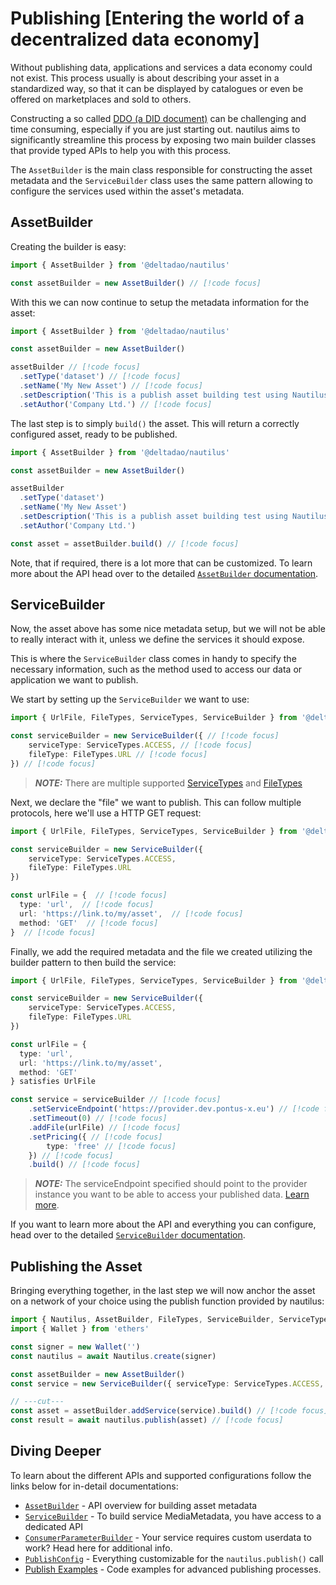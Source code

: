 # Publishing [Entering the world of a decentralized data economy]

Without publishing data, applications and services a data economy could not exist.
This process usually is about describing your asset in a standardized way, so that it can be displayed by catalogues or even be offered on marketplaces and sold to others.

Constructing a so called [DDO (a DID document)](https://docs.oceanprotocol.com/developers/ddo-specification) can be challenging and time consuming, especially if you are just starting out.
nautilus aims to significantly streamline this process by exposing two main builder classes that provide typed APIs to help you with this process.

The `AssetBuilder` is the main class responsible for constructing the asset metadata and the `ServiceBuilder` class uses the same pattern allowing to configure the services used within the asset's metadata.


## AssetBuilder
Creating the builder is easy:

```ts twoslash
import { AssetBuilder } from '@deltadao/nautilus'

const assetBuilder = new AssetBuilder() // [!code focus]
```

With this we can now continue to setup the metadata information for the asset:

```ts twoslash
import { AssetBuilder } from '@deltadao/nautilus'

const assetBuilder = new AssetBuilder()

assetBuilder // [!code focus]
  .setType('dataset') // [!code focus]
  .setName('My New Asset') // [!code focus]
  .setDescription('This is a publish asset building test using Nautilus') // [!code focus]
  .setAuthor('Company Ltd.') // [!code focus]
```

The last step is to simply `build()` the asset. This will return a correctly configured asset, ready to be published.

```ts twoslash
import { AssetBuilder } from '@deltadao/nautilus'

const assetBuilder = new AssetBuilder()

assetBuilder
  .setType('dataset')
  .setName('My New Asset')
  .setDescription('This is a publish asset building test using Nautilus')
  .setAuthor('Company Ltd.')

const asset = assetBuilder.build() // [!code focus]
```

Note, that if required, there is a lot more that can be customized. To learn more about the API head over to the detailed [`AssetBuilder` documentation](/docs/api/AssetBuilder).

## ServiceBuilder

Now, the asset above has some nice metadata setup, but we will not be able to really interact with it, unless we define the services it should expose.

This is where the `ServiceBuilder` class comes in handy to specify the necessary information, such as the method used to access our data or application we want to publish.

We start by setting up the `ServiceBuilder` we want to use:

```ts twoslash
import { UrlFile, FileTypes, ServiceTypes, ServiceBuilder } from '@deltadao/nautilus'

const serviceBuilder = new ServiceBuilder({ // [!code focus]
    serviceType: ServiceTypes.ACCESS, // [!code focus]
    fileType: FileTypes.URL // [!code focus]
}) // [!code focus]
```
> **_NOTE:_** There are multiple supported [ServiceTypes](/docs/api/ServiceBuilder#servicetypes) and [FileTypes](/docs/api/ServiceBuilder#filetypes)

Next, we declare the "file" we want to publish. This can follow multiple protocols, here we'll use a HTTP GET request:
```ts twoslash
import { UrlFile, FileTypes, ServiceTypes, ServiceBuilder } from '@deltadao/nautilus'

const serviceBuilder = new ServiceBuilder({
    serviceType: ServiceTypes.ACCESS,
    fileType: FileTypes.URL
})

const urlFile = {  // [!code focus]
  type: 'url',  // [!code focus]
  url: 'https://link.to/my/asset',  // [!code focus]
  method: 'GET'  // [!code focus]
}  // [!code focus]
```

Finally, we add the required metadata and the file we created utilizing the builder pattern to then build the service:
```ts twoslash
import { UrlFile, FileTypes, ServiceTypes, ServiceBuilder } from '@deltadao/nautilus'

const serviceBuilder = new ServiceBuilder({
    serviceType: ServiceTypes.ACCESS,
    fileType: FileTypes.URL
})

const urlFile = { 
  type: 'url', 
  url: 'https://link.to/my/asset', 
  method: 'GET' 
} satisfies UrlFile

const service = serviceBuilder // [!code focus]
    .setServiceEndpoint('https://provider.dev.pontus-x.eu') // [!code focus]
    .setTimeout(0) // [!code focus]
    .addFile(urlFile) // [!code focus]
    .setPricing({ // [!code focus]
        type: 'free' // [!code focus]
    }) // [!code focus]
    .build() // [!code focus]
```

> **_NOTE:_** The serviceEndpoint specified should point to the provider instance you want to be able to access your published data. [Learn more](https://docs.oceanprotocol.com/developers/provider).

If you want to learn more about the API and everything you can configure, head over to the detailed [`ServiceBuilder` documentation](/docs/api/ServiceBuilder).

## Publishing the Asset

Bringing everything together, in the last step we will now anchor the asset on a network of your choice using the publish function provided by nautilus:

```ts twoslash
import { Nautilus, AssetBuilder, FileTypes, ServiceBuilder, ServiceTypes } from '@deltadao/nautilus'
import { Wallet } from 'ethers'

const signer = new Wallet('')
const nautilus = await Nautilus.create(signer)

const assetBuilder = new AssetBuilder()
const service = new ServiceBuilder({ serviceType: ServiceTypes.ACCESS, fileType: FileTypes.URL}).build()

// ---cut---
const asset = assetBuilder.addService(service).build() // [!code focus]
const result = await nautilus.publish(asset) // [!code focus]
```

## Diving Deeper

To learn about the different APIs and supported configurations follow the links below for in-detail documentations:

- [`AssetBuilder`](/docs/api/AssetBuilder) - API overview for building asset metadata
- [`ServiceBuilder`](/docs/api/ServiceBuilder) - To build service MediaMetadata, you have access to a dedicated API
- [`ConsumerParameterBuilder`](/docs/api/ConsumerParameterBuilder) - Your service requires custom userdata to work? Head here for additional info.
- [`PublishConfig`](/docs/api/PublishConfig) - Everything customizable for the `nautilus.publish()` call
- [Publish Examples](https://github.com/deltaDAO/nautilus-examples/blob/main/publish.ts) - Code examples for advanced publishing processes.
